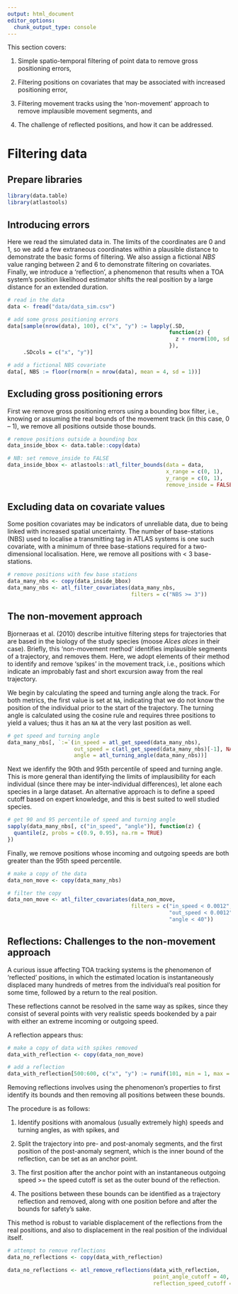 ```yaml
---
output: html_document
editor_options: 
  chunk_output_type: console
---
```


This section covers:

1. Simple spatio-temporal filtering of point data to remove gross positioning errors,

2. Filtering positions on covariates that may be associated with increased positioning error,

3. Filtering movement tracks using the 'non-movement' approach to remove implausible movement segments, and

4. The challenge of reflected positions, and how it can be addressed.

# Filtering data

## Prepare libraries {-}

```r
library(data.table)
library(atlastools)
```


## Introducing errors {-}

Here we read the simulated data in. The limits of the coordinates are 0 and 1, so we add a few extraneous coordinates within a plausible distance to demonstrate the basic forms of filtering. We also assign a fictional _NBS_ value ranging between 2 and 6 to demonstrate filtering on covariates. Finally, we introduce a 'reflection', a phenomenon that results when a TOA system's position likelihood estimator shifts the real position by a large distance for an extended duration.

```r
# read in the data
data <- fread("data/data_sim.csv")

# add some gross positioning errors
data[sample(nrow(data), 100), c("x", "y") := lapply(.SD,
                                                   function(z) {
                                                     z + rnorm(100, sd = 0.1)
                                                   }),
     .SDcols = c("x", "y")]

# add a fictional NBS covariate
data[, NBS := floor(rnorm(n = nrow(data), mean = 4, sd = 1))]
```

## Excluding gross positioning errors

First we remove gross positioning errors using a bounding box filter, i.e., knowing or assuming the real bounds of the movement track (in this case, 0 -- 1), we remove all positions outside those bounds.

```r
# remove positions outside a bounding box
data_inside_bbox <- data.table::copy(data)

# NB: set remove_inside to FALSE
data_inside_bbox <- atlastools::atl_filter_bounds(data = data,
                                                  x_range = c(0, 1),
                                                  y_range = c(0, 1),
                                                  remove_inside = FALSE)
```

## Excluding data on covariate values

Some position covariates may be indicators of unreliable data, due to being linked with increased spatial uncertainty. The number of base-stations (NBS) used to localise a transmitting tag in ATLAS systems is one such covariate, with a minimum of three base-stations required for a two-dimensional localisation. Here, we remove all positions with < 3 base-stations.

```r
# remove positions with few base stations
data_many_nbs <- copy(data_inside_bbox)
data_many_nbs <- atl_filter_covariates(data_many_nbs, 
                                       filters = c("NBS >= 3"))
```

## The non-movement approach

Bjorneraas et al. (2010) describe intuitive filtering steps for trajectories that are based in the biology of the study species (moose _Alces alces_ in their case). Briefly, this 'non-movement method' identifies implausible segments of a trajectory, and removes them. Here, we adopt elements of their method to identify and remove 'spikes' in the movement track, i.e., positions which indicate an improbably fast and short excursion away from the real trajectory.

We begin by calculating the speed and turning angle along the track. For both metrics, the first value is set at `NA`, indicating that we do not know the position of the individual prior to the start of the trajectory. The turning angle is calculated using the cosine rule and requires three positions to yield a values; thus it has an `NA` at the very last position as well.

```r
# get speed and turning angle
data_many_nbs[, `:=`(in_speed = atl_get_speed(data_many_nbs),
                     out_speed = c(atl_get_speed(data_many_nbs)[-1], NA),
                     angle = atl_turning_angle(data_many_nbs))]

```

Next we idenfify the 90th and 95th percentile of speed and turning angle. This is more general than identifying the limits of implausibility for each individual (since there may be inter-individual differences), let alone each species in a large dataset.
An alternative approach is to define a speed cutoff based on expert knowledge, and this is best suited to well studied species.

```r
# get 90 and 95 percentile of speed and turning angle
sapply(data_many_nbs[, c("in_speed", "angle")], function(z) {
  quantile(z, probs = c(0.9, 0.95), na.rm = TRUE)
})
```

Finally, we remove positions whose incoming and outgoing speeds are both greater than the 95th speed percentile.

```r
# make a copy of the data
data_non_move <- copy(data_many_nbs)

# filter the copy
data_non_move <- atl_filter_covariates(data_non_move,
                                       filters = c("in_speed < 0.0012",
                                                   "out_speed < 0.0012",
                                                   "angle < 40"))
```

## Reflections: Challenges to the non-movement approach

A curious issue affecting TOA tracking systems is the phenomenon of ‘reflected’ positions, in which the estimated location is instantaneously displaced many hundreds of metres from the individual’s real position for some time, followed by a return to the real position.

These reflections cannot be resolved in the same way as spikes, since they consist of several points with very realistic speeds bookended by a pair with either an extreme incoming or outgoing speed.

A reflection appears thus:

```r
# make a copy of data with spikes removed
data_with_reflection <- copy(data_non_move)

# add a reflection
data_with_reflection[500:600, c("x", "y") := runif(101, min = 1, max = 1.1)]
```


Removing reflections involves using the phenomenon’s properties to first identify its bounds and then removing all positions between these bounds.

The procedure is as follows:

1. Identify positions with anomalous (usually extremely high) speeds and turning angles, as with spikes, and

2. Split the trajectory into pre- and post-anomaly segments, and the first position of the post-anomaly segment, which is the inner bound of the reflection, can be set as an anchor point.

3. The first position after the anchor point with an instantaneous outgoing speed >= the speed cutoff is set as the outer bound of the reflection.

4. The positions between these bounds can be identified as a trajectory reflection and removed, along with one position before and after the bounds for safety's sake.

This method is robust to variable displacement of the reflections from the real positions, and also to displacement in the real position of the individual itself.


```r
# attempt to remove reflections
data_no_reflections <- copy(data_with_reflection)

data_no_reflections <- atl_remove_reflections(data_with_reflection,
                                              point_angle_cutoff = 40,
                                              reflection_speed_cutoff = 0.0012)
```

